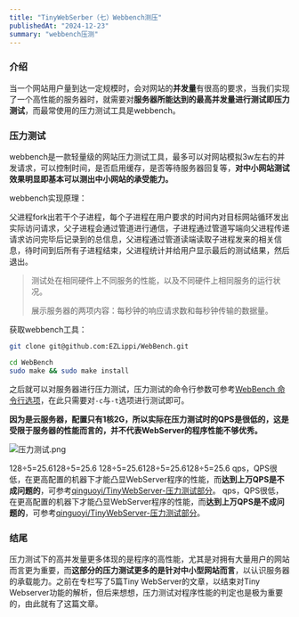 ```yaml
---
title: "TinyWebSerber（七）Webbench测压"
publishedAt: "2024-12-23"
summary: "webbench压测"
---
```


### 介绍

当一个网站用户量到达一定规模时，会对网站的**并发量**有很高的要求，当我们实现了一个高性能的服务器时，就需要对**服务器所能达到的最高并发量进行测试即压力测试**，而最常使用的压力测试工具是webbench。

### 压力测试

webbench是一款轻量级的网站压力测试工具，最多可以对网站模拟3w左右的并发请求，可以控制时间，是否启用缓存，是否等待服务器回复等，**对中小网站测试效果明显即基本可以测出中小网站的承受能力。**

webbench实现原理：

父进程fork出若干个子进程，每个子进程在用户要求的时间内对目标网站循环发出实际访问请求，父子进程会通过管道进行通信，子进程通过管道写端向父进程传递请求访问完毕后记录到的总信息，父进程通过管道读端读取子进程发来的相关信息，待时间到后所有子进程结束，父进程统计并给用户显示最后的测试结果，然后退出。

> 测试处在相同硬件上不同服务的性能，以及不同硬件上相同服务的运行状况。
>
> 展示服务器的两项内容：每秒钟的响应请求数和每秒钟传输的数据量。

获取webbench工具：

```bash
git clone git@github.com:EZLippi/WebBench.git
```

```bash
cd WebBench
sudo make && sudo make install
```

之后就可以对服务器进行压力测试，压力测试的命令行参数可参考[WebBench 命令行选项](https://link.juejin.cn?target=https%3A%2F%2Fgithub.com%2FEZLippi%2FWebBench)，在此只需要对`-c`与`-t`选项进行测试即可。

**因为是云服务器，配置只有1核2G，所以实际在压力测试时的QPS是很低的，这是受限于服务器的性能而言的，并不代表WebServer的程序性能不够优秀。**

![压力测试.png](https://p9-juejin.byteimg.com/tos-cn-i-k3u1fbpfcp/42e822d706594b3f8abba7e54e2d6ac4~tplv-k3u1fbpfcp-zoom-in-crop-mark:1512:0:0:0.awebp?)

128÷5=25.6128÷5=25.6 128÷5=25.6128÷5=25.6128÷5=25.6 qps，QPS很低，在更高配置的机器下才能凸显WebServer程序的性能，而**达到上万QPS是不成问题的**，可参考[qinguoyi/TinyWebServer-压力测试部分](https://link.juejin.cn?target=https%3A%2F%2Fgithub.com%2Fqinguoyi%2FTinyWebServer)。 qps，QPS很低，在更高配置的机器下才能凸显WebServer程序的性能，而**达到上万QPS是不成问题的**，可参考[qinguoyi/TinyWebServer-压力测试部分](https://link.juejin.cn?target=https%3A%2F%2Fgithub.com%2Fqinguoyi%2FTinyWebServer)。

### 结尾

压力测试下的高并发量更多体现的是程序的高性能，尤其是对拥有大量用户的网站而言更为重要，而**这部分的压力测试更多的是针对中小型网站而言**，以认识服务器的承载能力。之前在专栏写了5篇Tiny WebServer的文章，以结束对Tiny Webserver功能的解析，但后来想想，压力测试对程序性能的判定也是极为重要的，由此就有了这篇文章。

